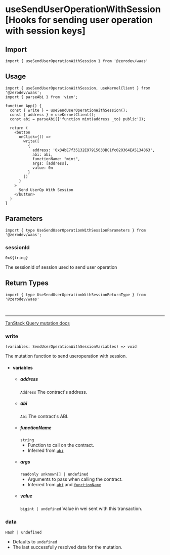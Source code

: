 
# useSendUserOperationWithSession [Hooks for sending user operation with session keys]

## Import
```tsx
import { useSendUserOperationWithSession } from '@zerodev/waas'
```

## Usage
```tsx
import { useSendUserOperationWithSession, useKernelClient } from '@zerodev/waas';
import { parseAbi } from 'viem';

function App() {
  const { write } = useSendUserOperationWithSession();
  const { address } = useKernelClient();
  const abi = parseAbi(['function mint(address _to) public']);

  return (
    <button 
      onClick={() =>
        write([
          {
            address: '0x34bE7f35132E97915633BC1fc020364EA5134863',
            abi: abi,
            functionName: "mint",
            args: [address],
            value: 0n
          }
        ])
      }
    >
      Send UserOp With Session
    </button>
  )
}
```

## Parameters
```tsx
import { type UseSendUserOperationWithSessionParameters } from '@zerodev/waas';
```

### sessionId

`0x${tring}`

The sessionId of session used to send user operation

## Return Types

```tsx
import { type UseSendUserOperationWithSessionReturnType } from '@zerodev/waas'
```

<br />

---

[TanStack Query mutation docs](https://tanstack.com/query/v5/docs/react/reference/useMutation)

### write
`(variables: SendUserOperationWithSessionVariables) => void`

The mutation function to send useroperation with session.

- #### variables 
  - ##### address
    `Address`
    The contract's address.
  - ##### abi
    `Abi`
    The contract's ABI.
  - ##### functionName
    `string`
    - Function to call on the contract.
    - Inferred from [`abi`](#abi)
  - ##### args
    `readonly unknown[] | undefined`
    - Arguments to pass when calling the contract.
    - Inferred from [`abi`](#abi) and [`functionName`](#functionname)
  - ##### value
    `bigint | undefined`
    Value in wei sent with this transaction.

### data
`Hash | undefined`

- Defaults to `undefined`
- The last successfully resolved data for the mutation.

<MutationResult />